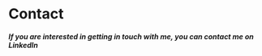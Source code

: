 
# Contact

##### If you are interested in getting in touch with me, you can contact me on<Link to="https://www.linkedin.com/in/scott-robertson-9b356087/"> LinkedIn </Link>